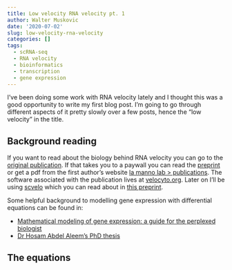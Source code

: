 ```yaml
---
title: Low velocity RNA velocity pt. 1
author: Walter Muskovic
date: '2020-07-02'
slug: low-velocity-rna-velocity
categories: []
tags:
  - scRNA-seq
  - RNA velocity
  - bioinformatics
  - transcription
  - gene expression
---
```


I've been doing some work with RNA velocity lately and I thought this was a good opportunity to write my first blog post. I'm going to go through different aspects of it pretty slowly over a few posts, hence the "low velocity" in the title.

## Background reading

If you want to read about the biology behind RNA velocity you can go to the [original publication](https://doi.org/10.1038/s41586-018-0414-6). If that takes you to a paywall you can read the [preprint](https://doi.org/10.1101/206052) or get a pdf from the first author's website [la manno lab > publications](http://gioelelamanno.com/). The software associated with the publication lives at [velocyto.org](http://velocyto.org/). Later on I'll be using [scvelo](https://scvelo.readthedocs.io/) which you can read about in [this preprint](https://doi.org/10.1101/820936).

Some helpful background to modelling gene expression with differential equations can be found in:

 - [Mathematical modeling of gene expression: a guide for the perplexed biologist](https://doi.org/10.3109/10409238.2011.556597) 
 - [Dr Hosam Abdel Aleem's PhD thesis](https://www.escholar.manchester.ac.uk/api/datastream?publicationPid=uk-ac-man-scw:108029&datastreamId=FULL-TEXT.PDF)

## The equations


